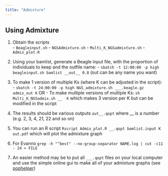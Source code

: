 ```yaml
---
title: "Admixture"
---
```


## Using Admixture

  1. Obtain the scripts  
    - `Beagleinput.sh`
    - `NGSAdmixture.sh`
    - `Multi_K_NGSadmixture.sh`
    - `Admix_plot.R`

  2. Using your bamlist, generate a Beagle input file, with the proportion of individuals to keep and the outfile name:
    - `sbatch -t 12:00:00 -p high beagleinput.sh bamlist __out__ 0.8`  (out can be any name you want)
  
  3. To make 1 version of multiple Ks (where K can be adjusted in the script):
    - `sbatch -t 24:00:00 -p high NGS_admixture.sh ___.beagle.gz admix_out K ` OR
    - To make multiple versions of multiple Ks: `sh Multi_K_NGSadmix.sh __  K` which makes 3 version per K but can be modified in the script
  
  4. The results should be various outputs `out__.qopt` where __ is a number (e.g. 2, 3, 4, 21, 22 and so on)
  
  5. You can run an R script `Rscript Admix_plot.R __.qopt bamlist.input K out.pdf`  which will plot the admixture graph
  
  6. For Evanno `grep -h "^best" --no-group-separator NAME.log | cut -c11 - 24 > FILE`
  
  7. An easier method may be to put all `___.qopt` files on your local computer and use the simple online gui to make all of your admixture graphs (see [pophelper](http://pophelper.com/))